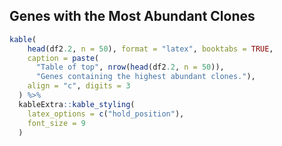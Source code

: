 \newpage
## Genes with the Most Abundant Clones

```r
kable(
    head(df2.2, n = 50), format = "latex", booktabs = TRUE, 
    caption = paste(
      "Table of top", nrow(head(df2.2, n = 50)), 
      "Genes containing the highest abundant clones."), 
    align = "c", digits = 3
  ) %>%
  kableExtra::kable_styling(
    latex_options = c("hold_position"),
    font_size = 9
  )
```
